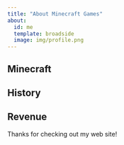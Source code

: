 ```yaml
---
title: "About Minecraft Games"
about:
  id: me
  template: broadside
  image: img/profile.png
---
```


:::{#me}

## Minecraft

## History

## Revenue

:::

Thanks for checking out my web site!
